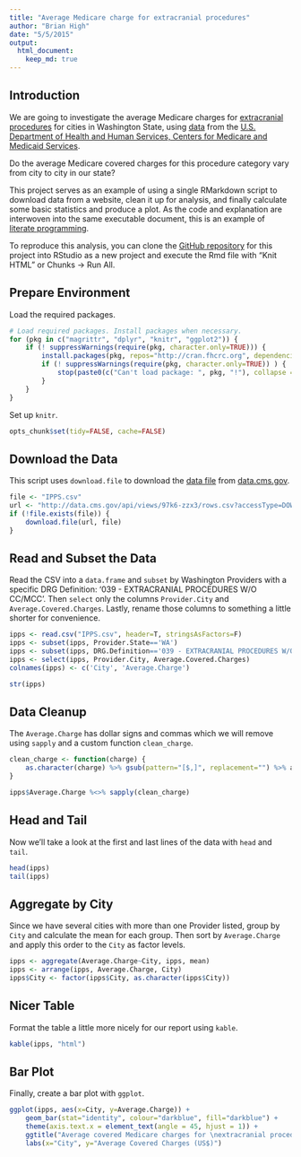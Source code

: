 ```yaml
---
title: "Average Medicare charge for extracranial procedures"
author: "Brian High"
date: "5/5/2015"
output:
  html_document:
    keep_md: true
---
```


Introduction
------------

We are going to investigate the average Medicare charges for 
[extracranial procedures](https://www.cms.gov/icd10manual/fullcode_cms/P0054.html) 
for cities in Washington State, using 
[data](https://data.cms.gov/Medicare/Inpatient-Prospective-Payment-System-IPPS-Provider/97k6-zzx3) from the 
[U.S. Department of Health and Human Services, Centers for Medicare and Medicaid Services](http://www.cms.gov/).

Do the average Medicare covered charges for this procedure category vary from 
city to city in our state? 

This project serves as an example of using a single RMarkdown script to download 
data from a website, clean it up for analysis, and finally calculate 
some basic statistics and produce a plot. As the code and explanation are 
interwoven into the same executable document, this is an example of 
[literate programming](http://en.wikipedia.org/wiki/Literate_programming).

To reproduce this analysis, you can clone the 
[GitHub repository](https://github.com/brianhigh/medicare-ipps) for this
project into RStudio as a new project and execute the Rmd file with 
"Knit HTML" or Chunks -> Run All.

Prepare Environment
-------------------

Load the required packages.

```r
# Load required packages. Install packages when necessary.
for (pkg in c("magrittr", "dplyr", "knitr", "ggplot2")) {
    if (! suppressWarnings(require(pkg, character.only=TRUE))) {
        install.packages(pkg, repos="http://cran.fhcrc.org", dependencies=TRUE)
        if (! suppressWarnings(require(pkg, character.only=TRUE)) ) {
            stop(paste0(c("Can't load package: ", pkg, "!"), collapse = ""))
        }
    }
}
```

Set up `knitr`.

```r
opts_chunk$set(tidy=FALSE, cache=FALSE)
```

Download the Data
-----------------

This script uses `download.file` to download the 
[data file](https://data.cms.gov/Medicare/Inpatient-Prospective-Payment-System-IPPS-Provider/97k6-zzx3) 
from [data.cms.gov](https://data.cms.gov).

```r
file <- "IPPS.csv"
url <- "http://data.cms.gov/api/views/97k6-zzx3/rows.csv?accessType=DOWNLOAD"
if (!file.exists(file)) { 
    download.file(url, file) 
}
```

Read and Subset the Data
------------------------

Read the CSV into a `data.frame` and `subset` by Washington Providers with a 
specific DRG Definition: '039 - EXTRACRANIAL PROCEDURES W/O CC/MCC'. Then 
`select` only the columns `Provider.City` and `Average.Covered.Charges`. Lastly, 
rename those columns to something a little shorter for convenience.

```r
ipps <- read.csv("IPPS.csv", header=T, stringsAsFactors=F)
ipps <- subset(ipps, Provider.State=='WA')
ipps <- subset(ipps, DRG.Definition=='039 - EXTRACRANIAL PROCEDURES W/O CC/MCC')
ipps <- select(ipps, Provider.City, Average.Covered.Charges)
colnames(ipps) <- c('City', 'Average.Charge')
```

```r
str(ipps)
```

Data Cleanup
------------

The `Average.Charge` has dollar signs and commas which we will remove using 
`sapply` and a custom function `clean_charge`.

```r
clean_charge <- function(charge) {
    as.character(charge) %>% gsub(pattern="[$,]", replacement="") %>% as.numeric
}

ipps$Average.Charge %<>% sapply(clean_charge)
```

Head and Tail
-------------

Now we'll take a look at the first and last lines of the data with `head` 
and `tail`.

```r
head(ipps)
tail(ipps)
```

Aggregate by City
-----------------

Since we have several cities with more than one Provider listed, group by 
`City` and calculate the mean for each group. Then sort by `Average.Charge` 
and apply this order to the `City` as factor levels.

```r
ipps <- aggregate(Average.Charge~City, ipps, mean)
ipps <- arrange(ipps, Average.Charge, City)
ipps$City <- factor(ipps$City, as.character(ipps$City))
```

Nicer Table
-----------

Format the table a little more nicely for our report using `kable`.

```r
kable(ipps, "html")
```

Bar Plot
--------

Finally, create a bar plot with `ggplot`.

```r
ggplot(ipps, aes(x=City, y=Average.Charge)) +
    geom_bar(stat="identity", colour="darkblue", fill="darkblue") +  
    theme(axis.text.x = element_text(angle = 45, hjust = 1)) + 
    ggtitle("Average covered Medicare charges for \nextracranial procedures in WA") +
    labs(x="City", y="Average Covered Charges (US$)")
```